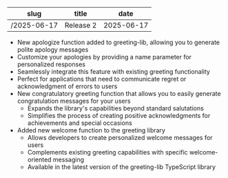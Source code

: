 | slug | title | date |
|-----------------|----------------------------|-----------------|
| /2025-06-17 | Release 2 | 2025-06-17 |

- New apologize function added to greeting-lib, allowing you to generate polite apology messages
- Customize your apologies by providing a name parameter for personalized responses
- Seamlessly integrate this feature with existing greeting functionality
- Perfect for applications that need to communicate regret or acknowledgment of errors to users
- New congratulatory greeting function that allows you to easily generate congratulation messages for your users
  - Expands the library's capabilities beyond standard salutations
  - Simplifies the process of creating positive acknowledgments for achievements and special occasions
- Added new welcome function to the greeting library
  - Allows developers to create personalized welcome messages for users
  - Complements existing greeting capabilities with specific welcome-oriented messaging
  - Available in the latest version of the greeting-lib TypeScript library